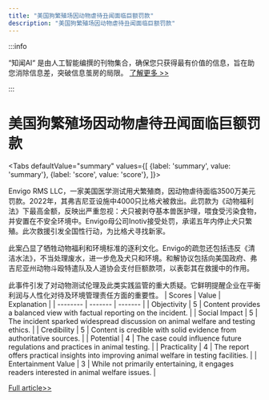 ```yaml
---
title: "美国狗繁殖场因动物虐待丑闻面临巨额罚款"
description: "美国狗繁殖场因动物虐待丑闻面临巨额罚款"
---
```



:::info

“知闻AI“ 是由人工智能编撰的刊物集合，确保您只获得最有价值的信息，旨在助您消除信息差，突破信息茧房的局限。  [了解更多 >>](/)

:::

# 美国狗繁殖场因动物虐待丑闻面临巨额罚款


<Tabs
	defaultValue="summary"
	values={[
	{label: 'summary', value: 'summary'},
	{label: 'score', value: 'score'},
]}>
<TabItem value="summary">


Envigo RMS LLC，一家美国医学测试用犬繁殖商，因动物虐待面临3500万美元罚款。2022年，其弗吉尼亚设施中4000只比格犬被救出。此罚款为《动物福利法》下最高金额，反映出严重忽视：犬只被剥夺基本兽医护理，喂食受污染食物，并安置在不安全环境中。Envigo母公司Inotiv接受处罚，承诺五年内停止犬只繁殖。此次救援引发全国性行动，为比格犬寻找新家。

此案凸显了牺牲动物福利和环境标准的逐利文化。Envigo的疏忽还包括违反《清洁水法》，不当处理废水，进一步危及犬只和环境。和解协议包括向美国政府、弗吉尼亚州动物斗殴特遣队及人道协会支付巨额款项，以表彰其在救援中的作用。

此事件引发了对动物测试伦理及此类实践监管的重大质疑。它鲜明提醒企业在平衡利润与人性化对待及环境管理责任方面的重要性。
</TabItem>
<TabItem value="score">
	| Scores     | Value   | Explanation |
	| -------- | ------- | ------- |
	| Objectivity  | 5    | Content provides a balanced view with factual reporting on the incident.    |
	| Social Impact | 5     | The incident sparked widespread discussion on animal welfare and testing ethics.    |
	| Credibility    | 5    | Content is credible with solid evidence from authoritative sources.    |
	| Potential    | 4    | The case could influence future regulations and practices in animal testing.    |
	| Practicality    | 4    | The report offers practical insights into improving animal welfare in testing facilities.    |
	| Entertainment Value    | 3    | While not primarily entertaining, it engages readers interested in animal welfare issues.    |
</TabItem>
</Tabs>

[Full article>>](https://www.bbc.com/news/articles/cyrry1jkpvvo)

